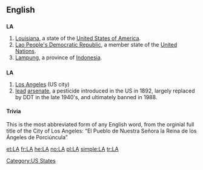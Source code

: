 {{see|Appendix:Variations of "la"}}
==English==

==={{abbreviation}}===
'''LA'''

# [[Louisiana]], a state of the [[United States of America]].
# [[Lao People's Democratic Republic]], a member state of the [[United Nations]].
# [[Lampung]], a province of [[Indonesia]].

==={{initialism}}===
'''LA'''

# [[Los Angeles]] (US city)
# [[lead]] [[arsenate]], a pesticide introduced in the US in 1892, largely replaced by DDT in the late 1940's, and ultimately banned in 1988.

====Trivia====
This is the most abbreviated form of any English word, from the orginial full title of the City of Los Angeles: “El Pueblo de Nuestra Señora la Reina de los Ángeles de Porciúncula”

[[Category:US States]]

[[et:LA]]
[[fr:LA]]
[[he:LA]]
[[no:LA]]
[[pl:LA]]
[[simple:LA]]
[[tr:LA]]
